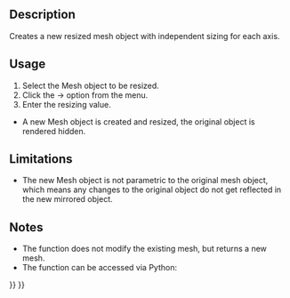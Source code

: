 <languages/>
<translate>

<!--T:10-->
{{Docnav
|[[OpenSCAD_ScaleMeshFeature|Scale Mesh Feature]]
|[[OpenSCAD_IncreaseToleranceFeature|Increase Tolerance Feature]]
|[[OpenSCAD_Workbench|OpenSCAD]]
|IconL=OpenSCAD_ScaleMeshFeature.svg
|IconR=OpenSCAD_IncreaseToleranceFeature.svg
|IconC=Workbench_OpenSCAD.svg
}}

<!--T:2-->
{{GuiCommand
|Name=OpenSCAD ResizeMeshFeature
|MenuLocation=OpenSCAD → Resize Mesh Feature
|Workbenches=[[OpenSCAD_Workbench|OpenSCAD]]
}}

==Description== <!--T:14--> 

<!--T:3-->
Creates a new resized mesh object with independent sizing for each axis.

==Usage== <!--T:15--> 

<!--T:5-->
# Select the Mesh object to be resized.
# Click the {{KEY|OpenSCAD}} → {{KEY|[[Image:OpenSCAD_ResizeMeshFeature.svg|24px]] Resize Mesh Feature}} option from the menu.
# Enter the resizing value.
* A new Mesh object is created and resized, the original object is rendered hidden.

==Limitations== <!--T:16--> 

<!--T:6-->
* The new Mesh object is not parametric to the original mesh object, which means any changes to the original object do not get reflected in the new mirrored object.

==Notes== <!--T:17--> 

<!--T:7-->
* The function does not modify the existing mesh, but returns a new mesh.
* The function can be accessed via Python:

</translate>
{{Code|code=
import OpenSCADUtils
import Mesh
#this assumes an existing object in the document named "Mesh" that you wish to mirror
original_mesh = App.ActiveDocument.Mesh
resized_mesh = OpenSCADUtils.resizemesh(original_mesh.Mesh, FreeCAD.Base.Vector(100,50,40))
#New mesh would be 100 mm on the x axis, 50 mm on the y axis, and 40 mm on the z axis.
Mesh.show(resized_mesh)
}}
<translate>


<!--T:11-->
{{Docnav
|[[OpenSCAD_ScaleMeshFeature|Scale Mesh Feature]]
|[[OpenSCAD_IncreaseToleranceFeature|Increase Tolerance Feature]]
|[[OpenSCAD_Workbench|OpenSCAD]]
|IconL=OpenSCAD_ScaleMeshFeature.svg
|IconR=OpenSCAD_IncreaseToleranceFeature.svg
|IconC=Workbench_OpenSCAD.svg
}}

</translate>
{{OpenSCAD_Tools_navi{{#translation:}}}}
{{Userdocnavi{{#translation:}}}}